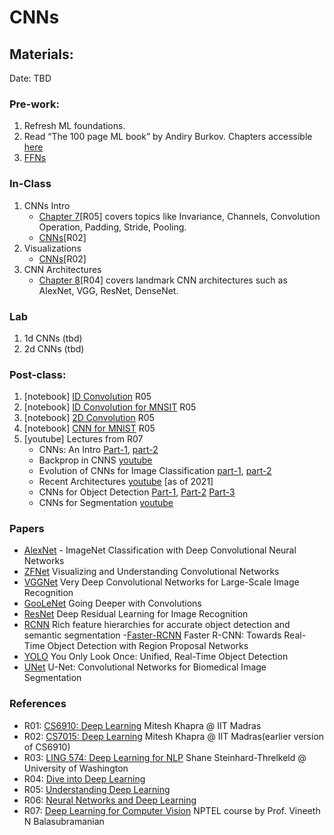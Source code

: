 # CNNs {.unnumbered}

## Materials:
Date: TBD

### Pre-work:

1. Refresh ML foundations.
2. Read "The 100 page ML book" by Andiry Burkov. Chapters accessible [here](https://themlbook.com/wiki/doku.php)
3. [FFNs](./L01.qmd) 



### In-Class
1. CNNs Intro
    - [Chapter 7](https://d2l.ai/chapter_convolutional-neural-networks/index.html)[R05] covers topics like Invariance, Channels, Convolution Operation, Padding, Stride, Pooling.
    - [CNNs](https://www.cse.iitm.ac.in/~miteshk/CS7015/Slides/Handout/Lecture11.pdf)[R02]
2. Visualizations
    - [CNNs](https://www.cse.iitm.ac.in/~miteshk/CS7015/Slides/Handout/Lecture13.pdf)[R02]
3. CNN Architectures
    - [Chapter 8](https://d2l.ai/chapter_convolutional-modern/index.html)[R04] covers landmark CNN architectures such as AlexNet, VGG, ResNet, DenseNet.
    
### Lab
1. 1d CNNs (tbd)
2. 2d CNNs (tbd)

### Post-class:
1. \[notebook\] [ID Convolution](https://github.com/udlbook/udlbook/blob/main/Notebooks/Chap10/10_1_1D_Convolution.ipynb) R05
2. \[notebook\] [ID Convolution for MNSIT](https://github.com/udlbook/udlbook/blob/main/Notebooks/Chap10/10_2_Convolution_for_MNIST_1D.ipynb) R05
3. \[notebook\] [2D Convolution ](https://github.com/udlbook/udlbook/blob/main/Notebooks/Chap10/10_3_2D_Convolution.ipynb) R05
4. \[notebook\] [CNN for MNIST](https://github.com/udlbook/udlbook/blob/main/Notebooks/Chap10/10_5_Convolution_For_MNIST.ipynb) R05
5. \[youtube\] Lectures from R07
    - CNNs: An Intro [Part-1](https://www.youtube.com/watch?v=tH6uRl6f3bc&t), [part-2](https://www.youtube.com/watch?v=H_JtjeSNhA0)
    - Backprop in CNNS [youtube](https://www.youtube.com/watch?v=pUCCd2-17vI)
    - Evolution of CNNs for Image Classification [part-1](https://www.youtube.com/watch?v=rEFTKAXEBgY&t), [part-2](https://www.youtube.com/watch?v=YizB_RoGrMs)
    - Recent Architectures [youtube](https://www.youtube.com/watch?v=p047WxBf-qA&t) [as of 2021]
    - CNNs for Object Detection [Part-1](https://www.youtube.com/watch?v=yqyLWUKftI0), [Part-2](https://www.youtube.com/watch?v=VQXD6ZfYT6o) [Part-3](https://www.youtube.com/watch?v=JI-bxTnnSTg)
    - CNNs for Segmentation [youtube](https://www.youtube.com/watch?v=4zuAYazbCQ0)


### Papers
- [AlexNet](https://proceedings.neurips.cc/paper_files/paper/2012/file/c399862d3b9d6b76c8436e924a68c45b-Paper.pdf) - ImageNet Classification with Deep Convolutional Neural Networks
- [ZFNet](https://arxiv.org/abs/1311.2901v3) Visualizing and Understanding Convolutional Networks
- [VGGNet](https://arxiv.org/abs/1409.1556v6) Very Deep Convolutional Networks for Large-Scale Image Recognition
- [GooLeNet](https://arxiv.org/abs/1409.4842) Going Deeper with Convolutions
- [ResNet](https://arxiv.org/abs/1512.03385v1) Deep Residual Learning for Image Recognition
- [RCNN](https://arxiv.org/abs/1311.2524) Rich feature hierarchies for accurate object detection and semantic segmentation
-[Faster-RCNN](https://arxiv.org/abs/1506.01497) Faster R-CNN: Towards Real-Time Object Detection with Region Proposal Networks
- [YOLO](https://pjreddie.com/media/files/papers/yolo.pdf) You Only Look Once: Unified, Real-Time Object Detection
- [UNet](https://arxiv.org/abs/1505.04597) U-Net: Convolutional Networks for Biomedical Image Segmentation


### References
- R01: [CS6910: Deep Learning](http://www.cse.iitm.ac.in/~miteshk/CS6910.html) Mitesh Khapra @ IIT Madras
- R02:  [CS7015: Deep Learning](https://www.cse.iitm.ac.in/~miteshk/CS7015_2019.html) Mitesh Khapra @ IIT Madras(earlier version of CS6910)
- R03: [LING 574: Deep Learning for NLP](https://www.shane.st/teaching/574/spr24/) Shane Steinhard-Threlkeld @ University of Washington
- R04: [Dive into Deep Learning](https://d2l.ai/index.html)
- R05: [Understanding Deep Learning](https://udlbook.github.io/udlbook/)
- R06: [Neural Networks and Deep Learning](http://neuralnetworksanddeeplearning.com/)
- R07: [Deep Learning for Computer Vision](https://archive.nptel.ac.in/noc/courses/noc20/SEM2/noc20-cs88/) NPTEL course by Prof. Vineeth N Balasubramanian



